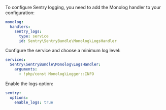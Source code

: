 To configure Sentry logging, you need to add the Monolog handler to your configuration:

```yaml {filename: monolog.yaml}
monolog:
  handlers:
    sentry_logs:
      type: service
      id: Sentry\SentryBundle\Monolog\LogsHandler
```

Configure the service and choose a minimum log level:

```yaml {filename: config/packages/sentry.yaml}
services:
  Sentry\SentryBundle\Monolog\LogsHandler:
    arguments:
      - !php/const Monolog\Logger::INFO
```

Enable the logs option:

```yaml {filename: config/packages/sentry.yaml}
sentry:
  options:
    enable_logs: true
```
